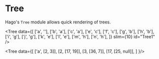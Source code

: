 
<Meta title="Trees/Introduction" component={Tree} />

# Tree

Hago's `Tree` module allows quick rendering of trees.

<Tree
  data={[
    ['a', ''],
    ['b', 'a'],
    ['c', 'a'],
    ['e', 'c'],
    ['f', 'c'],
    ['g', 'b'],
    ['h', 'b'],
    ['i', 'g'],
    ['j', 'g'],
    ['k', 'e'],
    ['l', 'e'],
    ['m', 'h'],
    ['n', 'h'],
  ]}
  slim={10}
  id="Tree1"
/>

<Tree data={[
    ['a', [2, 3]],
    [2, [17, 19]],
    [3, [36, 7]],
    [17, [25, null]],
  ]
 }/>

